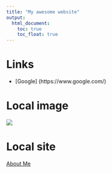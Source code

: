 ```yaml
---
title: "My awesome website"
output: 
  html_document:
    toc: true
    toc_float: true
---
```


# Links

* [Google] (https://www.google.com/)

# Local image

![](images/broken_shoe.JPG)

# Local site

[About Me](about.html)